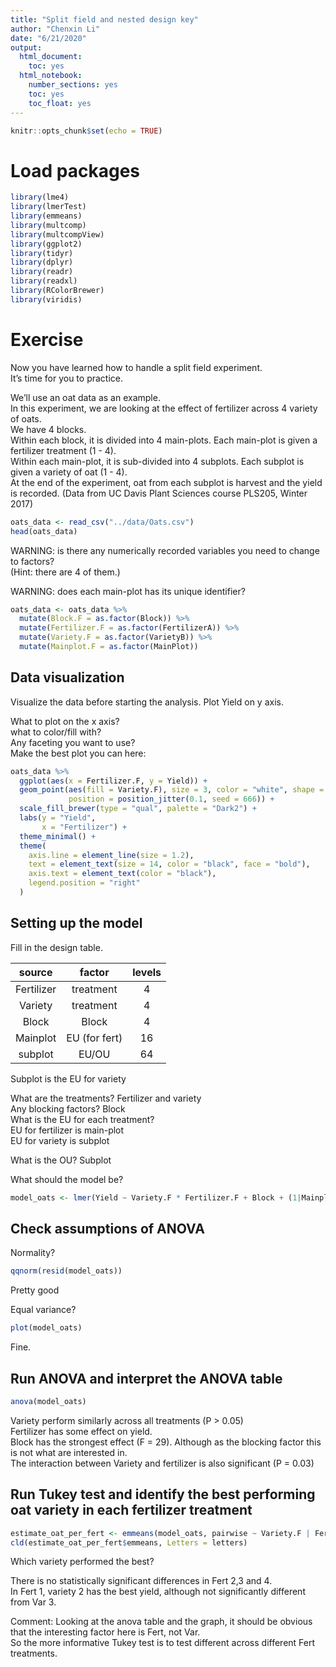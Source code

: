 ```yaml
---
title: "Split field and nested design key"
author: "Chenxin Li"
date: "6/21/2020"
output:
  html_document:
    toc: yes  
  html_notebook:   
    number_sections: yes    
    toc: yes  
    toc_float: yes  
---
```


```r
knitr::opts_chunk$set(echo = TRUE)
```

# Load packages

```r
library(lme4)
library(lmerTest)  
library(emmeans)  
library(multcomp)
library(multcompView)
library(ggplot2) 
library(tidyr)
library(dplyr)
library(readr)
library(readxl)
library(RColorBrewer)
library(viridis)
```

# Exercise

Now you have learned how to handle a split field experiment.\
It's time for you to practice.

We'll use an oat data as an example.\
In this experiment, we are looking at the effect of fertilizer across 4 variety of oats.\
We have 4 blocks.\
Within each block, it is divided into 4 main-plots. Each main-plot is given a fertilizer treatment (1 - 4).\
Within each main-plot, it is sub-divided into 4 subplots. Each subplot is given a variety of oat (1 - 4).\
At the end of the experiment, oat from each subplot is harvest and the yield is recorded. (Data from UC Davis Plant Sciences course PLS205, Winter 2017)

```r
oats_data <- read_csv("../data/Oats.csv")
head(oats_data)
```

WARNING: is there any numerically recorded variables you need to change to factors?\
(Hint: there are 4 of them.)

WARNING: does each main-plot has its unique identifier?

```r
oats_data <- oats_data %>% 
  mutate(Block.F = as.factor(Block)) %>% 
  mutate(Fertilizer.F = as.factor(FertilizerA)) %>% 
  mutate(Variety.F = as.factor(VarietyB)) %>% 
  mutate(Mainplot.F = as.factor(MainPlot))
```

## Data visualization

Visualize the data before starting the analysis. Plot Yield on y axis.

What to plot on the x axis?\
what to color/fill with?\
Any faceting you want to use?\
Make the best plot you can here:

```r
oats_data %>% 
  ggplot(aes(x = Fertilizer.F, y = Yield)) +
  geom_point(aes(fill = Variety.F), size = 3, color = "white", shape = 21,
             position = position_jitter(0.1, seed = 666)) +
  scale_fill_brewer(type = "qual", palette = "Dark2") +
  labs(y = "Yield",
       x = "Fertilizer") +
  theme_minimal() +
  theme(
    axis.line = element_line(size = 1.2),
    text = element_text(size = 14, color = "black", face = "bold"),
    axis.text = element_text(color = "black"),
    legend.position = "right"
  )
```

## Setting up the model

Fill in the design table.

|   source   |    factor     | levels |
|:----------:|:-------------:|:------:|
| Fertilizer |   treatment   |   4    |
|  Variety   |   treatment   |   4    |
|   Block    |     Block     |   4    |
|  Mainplot  | EU (for fert) |   16   |
|  subplot   |     EU/OU     |   64   |

Subplot is the EU for variety

What are the treatments? Fertilizer and variety\
Any blocking factors? Block\
What is the EU for each treatment?\
EU for fertilizer is main-plot\
EU for variety is subplot

What is the OU? Subplot

What should the model be?

```r
model_oats <- lmer(Yield ~ Variety.F * Fertilizer.F + Block + (1|Mainplot.F), data = oats_data )
```

## Check assumptions of ANOVA

Normality?

```r
qqnorm(resid(model_oats))
```

Pretty good

Equal variance?

```r
plot(model_oats)
```

Fine.

## Run ANOVA and interpret the ANOVA table

```r
anova(model_oats)
```

Variety perform similarly across all treatments (P \> 0.05)\
Fertilizer has some effect on yield.\
Block has the strongest effect (F = 29). Although as the blocking factor this is not what are interested in.\
The interaction between Variety and fertilizer is also significant (P = 0.03)

## Run Tukey test and identify the best performing oat variety in each fertilizer treatment

```r
estimate_oat_per_fert <- emmeans(model_oats, pairwise ~ Variety.F | Fertilizer.F)
cld(estimate_oat_per_fert$emmeans, Letters = letters)
```

Which variety performed the best?

There is no statistically significant differences in Fert 2,3 and 4.\
In Fert 1, variety 2 has the best yield, although not significantly different from Var 3.

Comment: Looking at the anova table and the graph, it should be obvious that the interesting factor here is Fert, not Var.\
So the more informative Tukey test is to test different across different Fert treatments.
